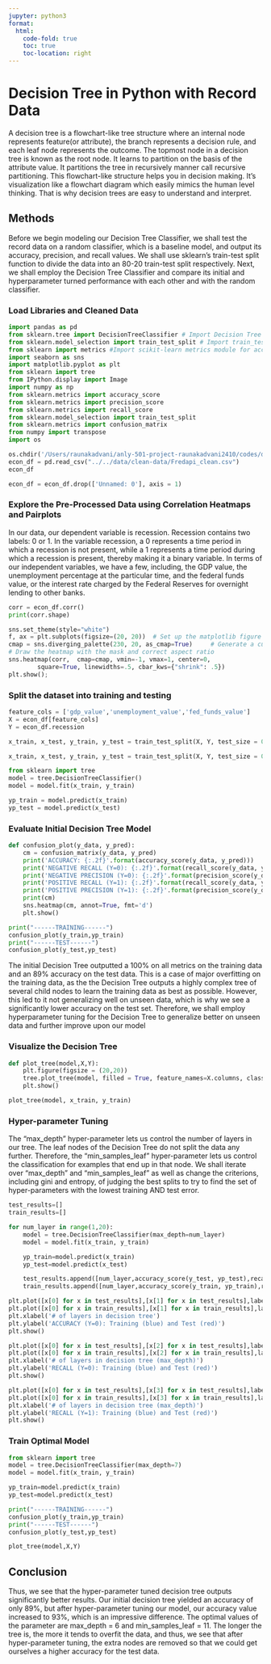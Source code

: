 ```yaml
---
jupyter: python3
format:
  html:
    code-fold: true
    toc: true
    toc-location: right
---
```


# Decision Tree in Python with Record Data

A decision tree is a flowchart-like tree structure where an internal node represents feature(or attribute), the branch represents a decision rule, and each leaf node represents the outcome. The topmost node in a decision tree is known as the root node. It learns to partition on the basis of the attribute value. It partitions the tree in recursively manner call recursive partitioning. This flowchart-like structure helps you in decision making. It's visualization like a flowchart diagram which easily mimics the human level thinking. That is why decision trees are easy to understand and interpret.

## Methods

Before we begin modeling our Decision Tree Classifier, we shall test the record data on a random classifier, which is a baseline model, and output its accuracy, precision, and recall values. We shall use sklearn’s train-test split function to divide the data into an 80-20 train-test split respectively. Next, we shall employ the Decision Tree Classifier and compare its initial and hyperparameter turned performance with each other and with the random classifier.

### Load Libraries and Cleaned Data

```python
import pandas as pd
from sklearn.tree import DecisionTreeClassifier # Import Decision Tree Classifier
from sklearn.model_selection import train_test_split # Import train_test_split function
from sklearn import metrics #Import scikit-learn metrics module for accuracy calculation
import seaborn as sns 
import matplotlib.pyplot as plt
from sklearn import tree
from IPython.display import Image
import numpy as np
from sklearn.metrics import accuracy_score
from sklearn.metrics import precision_score
from sklearn.metrics import recall_score
from sklearn.model_selection import train_test_split
from sklearn.metrics import confusion_matrix
from numpy import transpose
import os
```

```python
os.chdir('/Users/raunakadvani/anly-501-project-raunakadvani2410/codes/decision_tree_py')
econ_df = pd.read_csv("../../data/clean-data/Fredapi_clean.csv")
econ_df
```


```python
econ_df = econ_df.drop(['Unnamed: 0'], axis = 1)
```

### Explore the Pre-Processed Data using Correlation Heatmaps and Pairplots

In our data, our dependent variable is recession. Recession contains two labels: 0 or 1. In the variable recession, a 0 represents a time period in which a recession is not present, while a 1 represents a time period during which a recession is present, thereby making it a binary variable. In terms of our independent variables, we have a few, including, the GDP value, the unemployment percentage at the particular time, and the federal funds value, or the interest rate charged by the Federal Reserves for overnight lending to other banks.

```python
corr = econ_df.corr()
print(corr.shape)

sns.set_theme(style="white")
f, ax = plt.subplots(figsize=(20, 20))  # Set up the matplotlib figure
cmap = sns.diverging_palette(230, 20, as_cmap=True) 	# Generate a custom diverging colormap
# Draw the heatmap with the mask and correct aspect ratio
sns.heatmap(corr,  cmap=cmap, vmin=-1, vmax=1, center=0,
        square=True, linewidths=.5, cbar_kws={"shrink": .5})
plt.show();
```

### Split the dataset into training and testing

```python
feature_cols = ['gdp_value','unemployment_value','fed_funds_value']
X = econ_df[feature_cols]
Y = econ_df.recession
```

```python
x_train, x_test, y_train, y_test = train_test_split(X, Y, test_size = 0.2, random_state = 42)
```

```python
x_train, x_test, y_train, y_test = train_test_split(X, Y, test_size = 0.2, random_state = 42)
```

```python
from sklearn import tree
model = tree.DecisionTreeClassifier()
model = model.fit(x_train, y_train)
```

```python
yp_train = model.predict(x_train)
yp_test = model.predict(x_test)
```

### Evaluate Initial Decision Tree Model
```python
def confusion_plot(y_data, y_pred):
    cm = confusion_matrix(y_data, y_pred)
    print('ACCURACY: {:.2f}'.format(accuracy_score(y_data, y_pred)))
    print('NEGATIVE RECALL (Y=0): {:.2f}'.format(recall_score(y_data, y_pred, pos_label=0)))
    print('NEGATIVE PRECISION (Y=0): {:.2f}'.format(precision_score(y_data, y_pred, pos_label=0)))
    print('POSITIVE RECALL (Y=1): {:.2f}'.format(recall_score(y_data, y_pred, pos_label=0)))
    print('POSITIVE PRECISION (Y=1): {:.2f}'.format(precision_score(y_data, y_pred, pos_label=1)))
    print(cm)
    sns.heatmap(cm, annot=True, fmt='d')
    plt.show()
```

```python
print("------TRAINING------")
confusion_plot(y_train,yp_train)
print("------TEST------")
confusion_plot(y_test,yp_test)
```

The initial Decision Tree outputted a 100% on all metrics on the training data and an 89% accuracy on the test data. This is a case of major overfitting on the training data, as the the Decision Tree outputs a highly complex tree of several child nodes to learn the training data as best as possible. However, this led to it not generalizing well on unseen data, which is why we see a significantly lower accuracy on the test set. Therefore, we shall employ hyperparameter tuning for the Decision Tree to generalize better on unseen data and further improve upon our model

### Visualize the Decision Tree

```python
def plot_tree(model,X,Y):
    plt.figure(figsize = (20,20))
    tree.plot_tree(model, filled = True, feature_names=X.columns, class_names=Y.name)
    plt.show()

plot_tree(model, x_train, y_train)
```

### Hyper-parameter Tuning

The “max_depth” hyper-parameter lets us control the number of layers in our tree. The leaf nodes of the Decision Tree do not split the data any further. Therefore, the “min_samples_leaf” hyper-parameter lets us control the classification for examples that end up in that node. We shall iterate over “max_depth” and “min_samples_leaf” as well as change the criterions, including gini and entropy, of judging the best splits to try to find the set of hyper-parameters with the lowest training AND test error.

```python
test_results=[]
train_results=[]

for num_layer in range(1,20):
    model = tree.DecisionTreeClassifier(max_depth=num_layer)
    model = model.fit(x_train, y_train)

    yp_train=model.predict(x_train)
    yp_test=model.predict(x_test)

    test_results.append([num_layer,accuracy_score(y_test, yp_test),recall_score(y_test, yp_test,pos_label=0),recall_score(y_test, yp_test,pos_label=1)])
    train_results.append([num_layer,accuracy_score(y_train, yp_train),recall_score(y_train, yp_train,pos_label=0),recall_score(y_train, yp_train,pos_label=1)])
```

```python
plt.plot([x[0] for x in test_results],[x[1] for x in test_results],label='test', color='red', marker='o')
plt.plot([x[0] for x in train_results],[x[1] for x in train_results],label='train', color='blue', marker='o')
plt.xlabel('# of layers in decision tree')
plt.ylabel('ACCURACY (Y=0): Training (blue) and Test (red)')
plt.show()

plt.plot([x[0] for x in test_results],[x[2] for x in test_results],label='test', color='red', marker='o')
plt.plot([x[0] for x in train_results],[x[2] for x in train_results],label='train', color='blue', marker='o')
plt.xlabel('# of layers in decision tree (max_depth)')
plt.ylabel('RECALL (Y=0): Training (blue) and Test (red)')
plt.show()

plt.plot([x[0] for x in test_results],[x[3] for x in test_results],label='test', color='red', marker='o')
plt.plot([x[0] for x in train_results],[x[3] for x in train_results],label='train', color='blue', marker='o')
plt.xlabel('# of layers in decision tree (max_depth)')
plt.ylabel('RECALL (Y=1): Training (blue) and Test (red)')
plt.show()
```

### Train Optimal Model

```python
from sklearn import tree
model = tree.DecisionTreeClassifier(max_depth=7)
model = model.fit(x_train, y_train)

yp_train=model.predict(x_train)
yp_test=model.predict(x_test)
```

```python
print("------TRAINING------")
confusion_plot(y_train,yp_train)
print("------TEST------")
confusion_plot(y_test,yp_test)

plot_tree(model,X,Y)
```

## Conclusion

Thus, we see that the hyper-parameter tuned decision tree outputs significantly better results. Our initial decision tree yielded an accuracy of only 89%, but after hyper-parameter tuning our model, our accuracy value increased to 93%, which is an impressive difference. The optimal values of the parameter are max_depth = 6 and min_samples_leaf = 11. The longer the tree is, the more it tends to overfit the data, and thus, we see that after hyper-parameter tuning, the extra nodes are removed so that we could get ourselves a higher accuracy for the test data.
